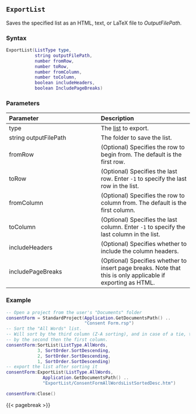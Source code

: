 ## `ExportList` {#standard-exportlist}

Saves\index{Lists!exporting} the specified list as an HTML, text, or LaTeX file to *OutputFilePath*.

### Syntax {-}

``` .lua
ExportList(ListType type,
           string outputFilePath,
           number fromRow,
           number toRow,
           number fromColumn,
           number toColumn,
           boolean includeHeaders,
           boolean IncludePageBreaks)
```

### Parameters {-}

**Parameter** | **Description**
| :-- | :-- |
type | The [list](#listtype) to export.
string outputFilePath | The folder to save the list.
fromRow | (Optional) Specifies the row to begin from. The default is the first row.
toRow | (Optional) Specifies the last row. Enter `-1` to specify the last row in the list.
fromColumn | (Optional) Specifies the row to column from. The default is the first column.
toColumn | (Optional) Specifies the last column. Enter `-1` to specify the last column in the list.
includeHeaders | (Optional) Specifies whether to include the column headers.
includePageBreaks | (Optional) Specifies whether to insert page breaks. Note that this is only applicable if exporting as HTML.

### Example {-}

``` .lua
-- Open a project from the user's "Documents" folder
consentForm = StandardProject(Application.GetDocumentsPath() ..
                              "Consent Form.rsp")
-- Sort the "All Words" list.
-- Will sort by the third column (Z-A sorting), and in case of a tie, then sort
-- by the second then the first column.
consentForm:SortList(ListType.AllWords,
            3, SortOrder.SortDescending,
            2, SortOrder.SortDescending,
            1, SortOrder.SortDescending)
-- export the list after sorting it
consentForm:ExportList(ListType.AllWords,
              Application.GetDocumentsPath() ..
              "ExportList/ConsentFormAllWordsListSortedDesc.htm")

consentForm:Close()
```

{{< pagebreak >}}


